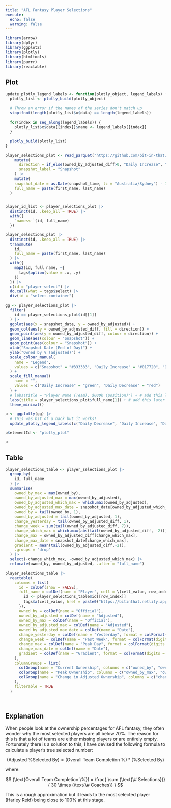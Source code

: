 ```yaml
---
title: "AFL Fantasy Player Selections"
execute:
  echo: false
  warning: false
---
```



```r
library(arrow)
library(dplyr)
library(ggplot2)
library(plotly)
library(htmltools)
library(purrr)
library(reactable)

```


## Plot

```r
update_plotly_legend_labels <- function(plotly_object, legend_labels) {
  plotly_list <- plotly_build(plotly_object)
  
  # Throw an error if the names of the series don't match up
  stopifnot(length(plotly_list$x$data) == length(legend_labels))
  
  for(index in seq_along(legend_labels)) {
    plotly_list$x$data[[index]]$name <- legend_labels[[index]]
  }
  
  plotly_build(plotly_list)
}

player_selections_plot <- read_parquet("https://github.com/bit-in-that/data-automation/raw/main/afl_fantasy/data/processed/2024/player_selections_long.parquet") |> 
    mutate(
      direction = if_else(owned_by_adjusted_diff>0, "Daily Increase", "Daily Decrease"),
      snapshot_label = "Snapshot"
    ) |> 
    mutate(
    snapshot_date = as.Date(snapshot_time, tz = "Australia/Sydney") - 1,
    full_name = paste(first_name, last_name)
  )


player_id_list <- player_selections_plot |>
  distinct(id, .keep_all = TRUE) |>
  with({
    `names<-`(id, full_name)
  })


```

<!-- TODO: Make the plot able to swap out the metric (adjusted versus official ownership) as well as the player. Or alternatively two sperate plots might be simpler. -->


```r
player_selections_plot |>
  distinct(id, .keep_all = TRUE) |>
  transmute(
    id,
    full_name = paste(first_name, last_name)
  ) |> 
  with({
    map2(id, full_name, ~{
      tags$option(value = .x, .y)
    })
  }) |> 
  c(id = "player-select") |> 
  do.call(what = tags$select) |> 
  div(id = "select-container")


```


```r
gg <- player_selections_plot |>
  filter(
    id == player_selections_plot$id[[1]]
  ) |> 
  ggplot(aes(x = snapshot_date, y = owned_by_adjusted)) +
  geom_col(aes(y = owned_by_adjusted_diff, fill = direction)) +
  geom_point(aes(y = owned_by_adjusted_diff, colour = direction)) +
  geom_line(aes(colour = "Snapshot")) +
  geom_point(aes(colour = "Snapshot")) +
  xlab("Snapshot Date (End of Day)") +
  ylab("Owned by % (adjusted)") +
  scale_colour_manual(
    name = "Legend",
    values = c("Snapshot" = "#333333", "Daily Increase" = "#017720", "Daily Decrease" = "#AA0000")
  ) +
  scale_fill_manual(
    name = "",
    values = c("Daily Increase" = "green", "Daily Decrease" = "red")
  ) +
  # labs(title = "Player Name (Team), $000k (position)") + # add this later
  labs(title = player_selections_plot$full_name[1]) + # add this later
  theme_minimal()
  
p <- ggplotly(gg) |> 
  # This was bit of a hack but it works!
  update_plotly_legend_labels(c("Daily Decrease", "Daily Increase", "Daily Decrease", "Daily Increase", "Snapshot"))

p$elementId <- "plotly_plot"

p
```


## Table

<!-- Add a table in another table of people signed up and completed teams, could also be a plot maybe with two shaded regions -->


```r

player_selections_table <- player_selections_plot |> 
  group_by(
    id, full_name
  ) |> 
  summarise(
    owned_by_max = max(owned_by),
    owned_by_adjusted_max = max(owned_by_adjusted),
    owned_by_adjusted_which_max = which.max(owned_by_adjusted),
    owned_by_adjusted_max_date = snapshot_date[owned_by_adjusted_which_max],
    owned_by = tail(owned_by, 1),
    owned_by_adjusted = tail(owned_by_adjusted, 1),
    change_yesterday = tail(owned_by_adjusted_diff, 1),
    change_week = sum(tail(owned_by_adjusted_diff, 7)),
    change_which_max = which.max(abs(tail(owned_by_adjusted_diff, -2)))[1] + 2,
    change_max = owned_by_adjusted_diff[change_which_max],
    change_max_date = snapshot_date[change_which_max],
    gradient = mean(tail(owned_by_adjusted_diff,-2)),
    .groups = "drop"
  ) |> 
  select(-change_which_max, -owned_by_adjusted_which_max) |> 
  relocate(owned_by, owned_by_adjusted, .after = "full_name")

player_selections_table |> 
  reactable(
    columns = list(
      id = colDef(show = FALSE),
      full_name = colDef(name = "Player", cell = \(cell_value, row_index) {
        id <- player_selections_table$id[[row_index]]
        tags$a(cell_value, href = paste0("https://bitinthat.netlify.app/fantasy/afl/selections?playerid=", id, "#plot"))
      }),
      owned_by = colDef(name = "Official"),
      owned_by_adjusted = colDef(name = "Adjusted"),
      owned_by_max = colDef(name = "Official"),
      owned_by_adjusted_max = colDef(name = "Adjusted"),
      owned_by_adjusted_max_date = colDef(name = "Date"),
      change_yesterday = colDef(name = "Yesterday", format = colFormat(digits = 2)),
      change_week = colDef(name = "Past Week", format = colFormat(digits = 2)),
      change_max = colDef(name = "Peak Day", format = colFormat(digits = 2)),
      change_max_date = colDef(name = "Date"),
      gradient = colDef(name = "Gradient", format = colFormat(digits = 5))
    ),
    columnGroups = list(
      colGroup(name = "Current Ownership", columns = c("owned_by", "owned_by_adjusted")),
      colGroup(name = "Peak Ownership", columns = c("owned_by_max", "owned_by_adjusted_max", "owned_by_adjusted_max_date")),
      colGroup(name = "Change in Adjusted Ownership", columns = c("change_yesterday", "change_week", "change_max", "change_max_date"))
    ),
    filterable = TRUE
  )




```


## Explanation

When people look at the ownership percentages for AFL fantasy, they often wonder why the most selected players are all below 70%. The reason for this is that a lot of teams are either missing players or are entirely empty. Fortunately there is a solution to this, I have devised the following formula to calculate a player's true selected number:

$$
(\text{Adjusted \% Selected By}) = (\text{Overall Team Completion \%}) * (\text{\% Selected By})
$$

where:

$$
(\text{Overall Team Completion \%}) = \frac{ \sum (\text{\# Selections})}{  30 \times (\text{\# Coaches}) }
$$


This is a rough approximation but it leads to the most selected player (Harley Reid) being close to 100% at this stage.






```{=html}

<!-- Linking Selectize CSS -->
<link href="https://cdnjs.cloudflare.com/ajax/libs/selectize.js/0.12.6/css/selectize.bootstrap3.min.css" rel="stylesheet" />


<!-- JavaScript to Initialize Selectize -->
<script src="https://cdnjs.cloudflare.com/ajax/libs/selectize.js/0.12.6/js/standalone/selectize.min.js"></script>
<script>

//var selectedDataset = document.getElementById('player-select').value;

update_plotly_plot = function(player_id) {
  if(!(player_id == '')) {
  
  fetch("json_data/owned_by_adjusted_plot_data.json")
    .then(response => response.json())
    .then(data => {
      // Convert the data to the format Plotly expects
      data_player = data[player_id];
      //console.log(data_player);
      Plotly.restyle('plotly_plot', 'x', [data_player['daily_decrease_x']], [0,2]);
      Plotly.restyle('plotly_plot', 'y', [data_player['daily_decrease_y_abs']], [0]);
      Plotly.restyle('plotly_plot', 'base', [data_player['daily_decrease_y']], [0]);
      Plotly.restyle('plotly_plot', 'y', [data_player['daily_decrease_y']], [2]);
      Plotly.restyle('plotly_plot', 'text', [data_player['daily_decrease_text']], [0,2]);
      Plotly.restyle('plotly_plot', 'x', [data_player['daily_increase_x']], [1,3]);
      Plotly.restyle('plotly_plot', 'y', [data_player['daily_increase_y']], [1,3]);
      Plotly.restyle('plotly_plot', 'text', [data_player['daily_increase_text']], [1,3]);
      Plotly.restyle('plotly_plot', 'x', [data_player['snapshot_x']], [4]);
      Plotly.restyle('plotly_plot', 'y', [data_player['snapshot_y']], [4]);
      Plotly.restyle('plotly_plot', 'text', [data_player['snapshot_text']], [4]);
      
      Plotly.relayout('plotly_plot', {
        'title': data_player['full_name'][0],
        'xaxis.autorange': true,
        'yaxis.autorange': true,
        'yaxis.dtick': data_player['tick_interval'][0]
        
      });
      
      //console.log(document.getElementById('plotly_plot').data);
  
    });
    }
      

};

document.addEventListener('DOMContentLoaded', function() {
  // Create a URLSearchParams instance from the current URL's query string
  const queryParams = new URLSearchParams(window.location.search);
  // Get the 'playerId' query parameter
  const playerId = queryParams.get('playerid');

  if(playerId) {
  
    update_plotly_plot(playerId);
  };
  

  $('#player-select').selectize({
    // options and callbacks here
    onChange: function(value){
      // console.log(value);
      update_plotly_plot(value);
    }
    });
  });
</script>


```

